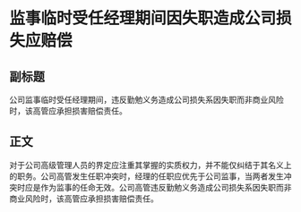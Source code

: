 # 监事临时受任经理期间因失职造成公司损失应赔偿
## 副标题
公司监事临时受任经理期间，违反勤勉义务造成公司损失系因失职而非商业风险时，该高管应承担损害赔偿责任。
## 正文
对于公司高级管理人员的界定应注重其掌握的实质权力，并不能仅纠结于其名义上的职务。公司高管发生任职冲突时，经理的任职应优先于公司监事，当两者发生冲突时应是作为监事的任命无效。公司高管违反勤勉义务造成公司损失系因失职而非商业风险时，该高管应承担损害赔偿责任。